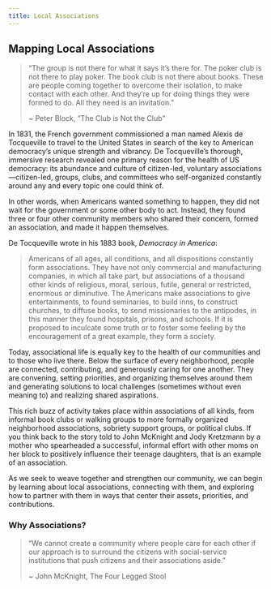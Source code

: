 ```yaml
---
title: Local Associations
---
```


## Mapping Local Associations

> “The group is not there for what it says it’s there for. The poker club is not there to play poker. The book club is not there about books. These are people coming together to overcome their isolation, to make contact with each other. And they’re up for doing things they were formed to do. All they need is an invitation.”
> 
> ~ Peter Block, “The Club is Not the Club”

In 1831, the French government commissioned a man named Alexis de Tocqueville to travel to the United States in search of the key to American democracy’s unique strength and vibrancy. De Tocqueville’s thorough, immersive research revealed one primary reason for the health of US democracy: its abundance and culture of citizen-led, voluntary associations—citizen-led, groups, clubs, and committees who self-organized constantly around any and every topic one could think of.

In other words, when Americans wanted something to happen, they did not wait for the government or some other body to act. Instead, they found three or four other community members who shared their concern, formed an association, and made it happen themselves.

De Tocqueville wrote in his 1883 book, _Democracy in America_:

> Americans of all ages, all conditions, and all dispositions constantly form associations. They have not only commercial and manufacturing companies, in which all take part, but associations of a thousand other kinds of religious, moral, serious, futile, general or restricted, enormous or diminutive. The Americans make associations to give entertainments, to found seminaries, to build inns, to construct churches, to diffuse books, to send missionaries to the antipodes, in this manner they found hospitals, prisons, and schools. If it is proposed to inculcate some truth or to foster some feeling by the encouragement of a great example, they form a society.

Today, associational life is equally key to the health of our communities and to those who live there. Below the surface of every neighborhood, people are connected, contributing, and generously caring for one another. They are convening, setting priorities, and organizing themselves around them and generating solutions to local challenges (sometimes without even meaning to) and realizing shared aspirations.

This rich buzz of activity takes place within associations of all kinds, from informal book clubs or walking groups to more formally organized neighborhood associations, sobriety support groups, or political clubs. If you think back to the story told to John McKnight and Jody Kretzmann by a mother who spearheaded a successful, informal effort with other moms on her block to positively influence their teenage daughters, that is an example of an association.

As we seek to weave together and strengthen our community, we can begin by learning about local associations, connecting with them, and exploring how to partner with them in ways that center their assets, priorities, and contributions.

### Why Associations?

> “We cannot create a community where people care for each other if our approach is to surround the citizens with social-service institutions that push citizens and their associations aside.”
> 
> ~ John McKnight, The Four Legged Stool